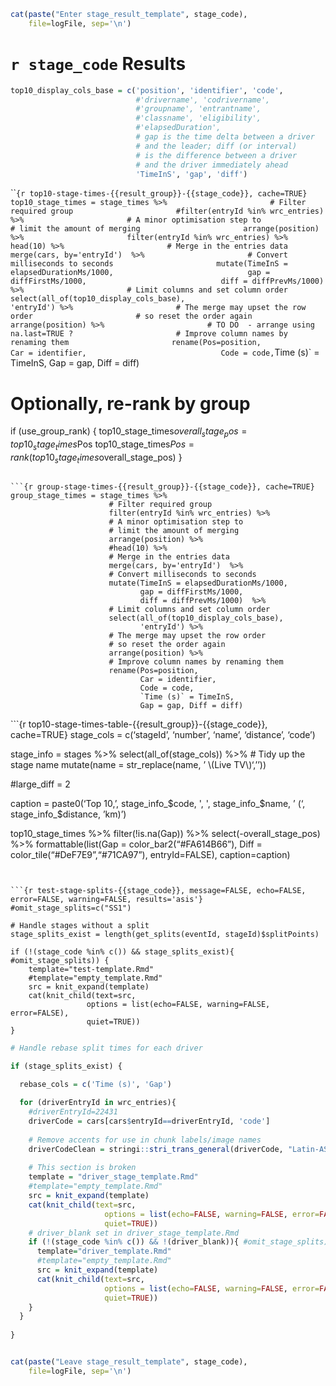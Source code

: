 ```r
cat(paste("Enter stage_result_template", stage_code),
    file=logFile, sep='\n')
```
# `r stage_code` Results

```r
top10_display_cols_base = c('position', 'identifier', 'code',
                            #'drivername', 'codrivername',
                            #'groupname', 'entrantname',
                            #'classname', 'eligibility',
                            #'elapsedDuration',
                            # gap is the time delta between a driver
                            # and the leader; diff (or interval)
                            # is the difference between a driver
                            # and the driver immediately ahead
                            'TimeInS', 'gap', 'diff')
```

```{r top10-stage-times-{{result_group}}-{{stage_code}}, cache=TRUE}
top10_stage_times = stage_times %>%
                      # Filter required group
                      #filter(entryId %in% wrc_entries) %>%
                      # A minor optimisation step to 
                      # limit the amount of merging
                      arrange(position) %>%
                      filter(entryId %in% wrc_entries) %>%
                      head(10) %>%
                      # Merge in the entries data
                      merge(cars, by='entryId')  %>%
                      # Convert milliseconds to seconds
                      mutate(TimeInS = elapsedDurationMs/1000,
                             gap = diffFirstMs/1000,
                             diff = diffPrevMs/1000)  %>%
                      # Limit columns and set column order
                      select(all_of(top10_display_cols_base),
                             'entryId') %>%
                      # The merge may upset the row order
                      # so reset the order again
                      arrange(position) %>%
                      # TO DO  - arrange using na.last=TRUE ?
                      # Improve column names by renaming them
                      rename(Pos=position,
                             Car = identifier,
                             Code = code,
                             `Time (s)` = TimeInS,
                             Gap = gap, Diff = diff)

# Optionally, re-rank by group
if (use_group_rank) {
  top10_stage_times$overall_stage_pos = top10_stage_times$Pos
  top10_stage_times$Pos = rank(top10_stage_times$overall_stage_pos)
}
```

```{r group-stage-times-{{result_group}}-{{stage_code}}, cache=TRUE}
group_stage_times = stage_times %>%
                      # Filter required group
                      filter(entryId %in% wrc_entries) %>%
                      # A minor optimisation step to 
                      # limit the amount of merging
                      arrange(position) %>%
                      #head(10) %>%
                      # Merge in the entries data
                      merge(cars, by='entryId')  %>%
                      # Convert milliseconds to seconds
                      mutate(TimeInS = elapsedDurationMs/1000,
                             gap = diffFirstMs/1000,
                             diff = diffPrevMs/1000)  %>%
                      # Limit columns and set column order
                      select(all_of(top10_display_cols_base),
                             'entryId') %>%
                      # The merge may upset the row order
                      # so reset the order again
                      arrange(position) %>%
                      # Improve column names by renaming them
                      rename(Pos=position,
                             Car = identifier,
                             Code = code,
                             `Time (s)` = TimeInS,
                             Gap = gap, Diff = diff)
```


```{r top10-stage-times-table-{{result_group}}-{{stage_code}}, cache=TRUE}
stage_cols = c('stageId', 'number', 'name', 'distance', 'code')

stage_info = stages %>%
                select(all_of(stage_cols)) %>%
                # Tidy up the stage name
                mutate(name = str_replace(name, ' \\(Live TV\\)', ''))

#large_diff = 2

caption = paste0('Top 10, ', stage_info_$code,
                 ', ', stage_info_$name, ' (',
                 stage_info_$distance, 'km)')

top10_stage_times %>% 
  filter(!is.na(Gap)) %>%
  select(-overall_stage_pos) %>%
  formattable(list(Gap = color_bar2("#FA614B66"),
                   Diff = color_tile("#DeF7E9","#71CA97"),
                   entryId=FALSE), caption=caption)
```


```{r test-stage-splits-{{stage_code}}, message=FALSE, echo=FALSE, error=FALSE, warning=FALSE, results='asis'}
#omit_stage_splits=c("SS1")

# Handle stages without a split
stage_splits_exist = length(get_splits(eventId, stageId)$splitPoints)

if (!(stage_code %in% c()) && stage_splits_exist){ #omit_stage_splits)) {
    template="test-template.Rmd"
    #template="empty_template.Rmd"
    src = knit_expand(template)
    cat(knit_child(text=src,
                 options = list(echo=FALSE, warning=FALSE, error=FALSE),
                 quiet=TRUE))
}

```

```r
# Handle rebase split times for each driver

if (stage_splits_exist) {
  
  rebase_cols = c('Time (s)', 'Gap')

  for (driverEntryId in wrc_entries){
    #driverEntryId=22431
    driverCode = cars[cars$entryId==driverEntryId, 'code']
    
    # Remove accents for use in chunk labels/image names
    driverCodeClean = stringi::stri_trans_general(driverCode, "Latin-ASCII")
    
    # This section is broken
    template = "driver_stage_template.Rmd"
    #template="empty_template.Rmd"
    src = knit_expand(template)
    cat(knit_child(text=src,
                     options = list(echo=FALSE, warning=FALSE, error=FALSE),
                     quiet=TRUE))
    # driver_blank set in driver_stage_template.Rmd
    if (!(stage_code %in% c()) && !(driver_blank)){ #omit_stage_splits)) {
      template="driver_template.Rmd"
      #template="empty_template.Rmd"
      src = knit_expand(template)
      cat(knit_child(text=src,
                     options = list(echo=FALSE, warning=FALSE, error=FALSE),
                     quiet=TRUE))
    }
  }
  
}



```

```r
cat(paste("Leave stage_result_template", stage_code),
    file=logFile, sep='\n')
```

